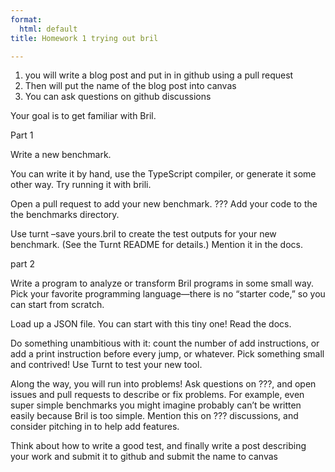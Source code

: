 ```yaml
---
format:
  html: default
title: Homework 1 trying out bril

---
```



1. you will write a blog post and put in in github using a pull request
1. Then will put the name of the blog post into canvas 
1. You can ask questions on github discussions 



Your goal is to get familiar with Bril.

Part 1

Write a new benchmark.

You can write it by hand, use the TypeScript compiler, or generate it some other way.
Try running it with brili.

Open a pull request to add your new benchmark.  ??? 
Add your code to the the benchmarks directory.

Use turnt --save yours.bril to create the test outputs for your new benchmark. (See the Turnt README for details.)
Mention it in the docs.

part 2

Write a program to analyze or transform Bril programs in some small way.
Pick your favorite programming language—there is no "starter code," so you can start from scratch.

Load up a JSON file. You can start with this tiny one!
Read the docs.

Do something unambitious with it: count the number of add instructions, or add a print instruction before every jump, or whatever. Pick something small and contrived!
Use Turnt to test your new tool.

Along the way, you will run into problems! Ask questions on ???, and open issues and pull requests to describe or fix problems. For example, even super simple benchmarks you might imagine probably can't be written easily because Bril is too simple. Mention this on  ??? discussions, and consider pitching in to help add features.

 Think about how to write a good test, and
finally write a post describing your work and submit it to github and submit the name to canvas 





